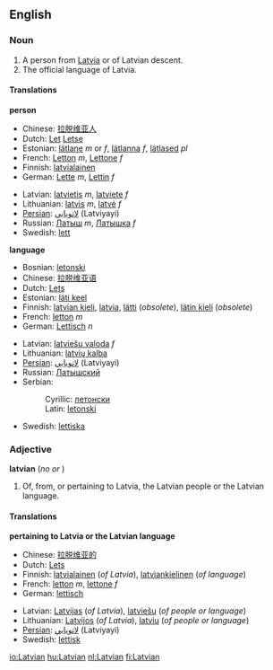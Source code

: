 ==English==
===Noun===
{{wikipedia}}
{{en-noun-reg}}
#A person from [[Latvia]] or of Latvian descent.
#The official language of Latvia.

====Translations====
'''person'''
{{top}}
*Chinese: [[拉脱维亚人]]
*Dutch: [[Let]] {{m}} [[Letse]] {{f}}
*Estonian: [[lätlane]] ''m'' or ''f'', [[lätlanna]] ''f'', [[lätlased]] ''pl''
*French: [[Letton]] ''m'', [[Lettone]] ''f''
*Finnish: [[latvialainen]]
*German: [[Lette]] ''m'', [[Lettin]] ''f''
{{mid}}
*Latvian: [[latvietis]] ''m'', [[latviete]] ''f''
*Lithuanian: [[latvis]] ''m'', [[latvė]] ''f''
*[[Persian]]: [[لاتويايي]] (Latviyayi)
*Russian: [[Латыш]] ''m'', [[Латышка]] ''f''
*Swedish: [[lett]] {{c}}
{{bottom}}

'''language'''
{{top}}
*Bosnian: [[letonski#Bosnian|letonski]] {{m}}
*Chinese: [[拉脱维亚语]]
*Dutch: [[Lets]]
*Estonian: [[läti keel]]
*Finnish: [[latvian kieli]], [[latvia]], [[lätti]] (''obsolete''), [[lätin kieli]] (''obsolete'')
*French: [[letton]] ''m''
*German: [[Lettisch]] ''n''
{{mid}}
*Latvian: [[latviešu valoda]] ''f''
*Lithuanian: [[latvių kalba]]
*[[Persian]]: [[لاتويايي]] (Latviyayi)
*Russian: [[Латышский]]
*Serbian:
*:Cyrillic: [[летонски#Serbian|летонски]] {{m}}
*:Latin: [[letonski#Serbian|letonski]] {{m}}
*Swedish: [[lettiska]]
{{bottom}}

===Adjective===
'''latvian'''  (''no'' {{compar}} ''or'' {{superl}})
# Of, from, or pertaining to Latvia, the Latvian people or the Latvian language.

====Translations====
'''pertaining to Latvia or the Latvian language'''
{{top}}
*Chinese: [[拉脱维亚的]]
*Dutch: [[Lets]]
*Finnish: [[latvialainen]] (''of Latvia''), [[latviankielinen]] (''of language'')
*French: [[letton]] ''m'', [[lettone]] ''f''
*German: [[lettisch]]
{{mid}}
*Latvian: [[Latvijas]] (''of Latvia''), [[latviešu]] (''of people or language'')
*Lithuanian: [[Latvijos]] (''of Latvia''), [[latvių]] (''of people or language'')
*[[Persian]]: [[لاتويايي]] (Latviyayi)
*Swedish: [[lettisk]]
{{bottom}}

{{interwiktionary|code=lv}}

[[io:Latvian]]
[[hu:Latvian]]
[[nl:Latvian]]
[[fi:Latvian]]